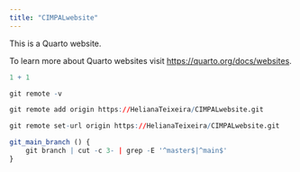 ```yaml
---
title: "CIMPALwebsite"
---
```


This is a Quarto website.

To learn more about Quarto websites visit <https://quarto.org/docs/websites>.

```r
1 + 1

git remote -v

git remote add origin https://HelianaTeixeira/CIMPALwebsite.git

git remote set-url origin https://HelianaTeixeira/CIMPALwebsite.git

git_main_branch () {
    git branch | cut -c 3- | grep -E '^master$|^main$'
}


```
